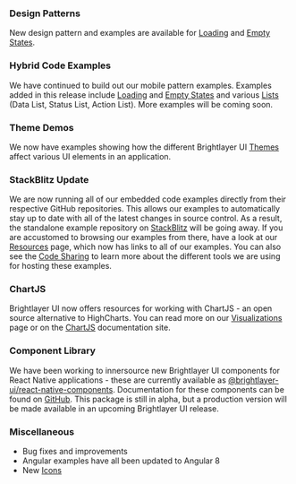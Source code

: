 ### Design Patterns

New design pattern and examples are available for [Loading](/patterns/loading) and [Empty States](/patterns/empty-states).

### Hybrid Code Examples

We have continued to build out our mobile pattern examples. Examples added in this release include [Loading](/patterns/loading) and [Empty States](/patterns/empty-states) and various [Lists](/patterns/lists) (Data List, Status List, Action List). More examples will be coming soon.

### Theme Demos

We now have examples showing how the different Brightlayer UI [Themes](/style/themes) affect various UI elements in an application.

### StackBlitz Update

We are now running all of our embedded code examples directly from their respective GitHub repositories. This allows our examples to automatically stay up to date with all of the latest changes in source control. As a result, the standalone example repository on [StackBlitz](https://stackblitz.com/@px-blue) will be going away. If you are accustomed to browsing our examples from there, have a look at our [Resources](/resources) page, which now has links to all of our examples. You can also see the [Code Sharing](/community/innersourcing) to learn more about the different tools we are using for hosting these examples.

### ChartJS

Brightlayer UI now offers resources for working with ChartJS - an open source alternative to HighCharts. You can read more on our [Visualizations](/patterns/visualizations) page or on the [ChartJS](https://www.chartjs.org) documentation site.

### Component Library

We have been working to innersource new Brightlayer UI components for React Native applications - these are currently available as [@brightlayer-ui/react-native-components](https://www.npmjs.com/package/@brightlayer-ui/react-native-components). Documentation for these components can be found on [GitHub](https://github.com/brightlayer-ui/react-native-component-library/tree/dev/docs). This package is still in alpha, but a production version will be made available in an upcoming Brightlayer UI release.

### Miscellaneous

-   Bug fixes and improvements
-   Angular examples have all been updated to Angular 8
-   New [Icons](/style/iconography)
